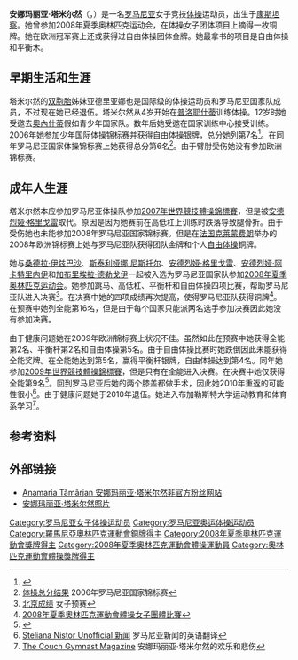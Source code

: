 {{MedalTableTop}}
{{MedalCompetition | [[奧林匹克運動會|奧林匹克運動會]]}}
{{MedalBronze|[[2008年夏季奧林匹克運動會|2008年北京]]|[[2008年夏季奧林匹克運動會體操比賽|團體]]}}
{{MedalBottom}}
'''安娜玛丽亚·塔米尔然'''（{{lang-ro|Anamaria Tămârjan}}，{{bd|1991年|5月8日||}}）是一名[[罗马尼亚|罗马尼亚]]女子竞技[[体操|体操]]运动员，出生于[[康斯坦察|康斯坦察]]。她曾参加2008年夏季奥林匹克运动会，在体操女子团体项目上摘得一枚铜牌。她在欧洲冠军赛上还或获得过自由体操团体金牌。她最拿书的项目是自由体操和平衡木。

==早期生活和生涯==
塔米尔然的[[双胞胎|双胞胎]]姊妹亚德里亚娜也是国际级的体操运动员和罗马尼亚国家队成员，不过现在她已经退伍。塔米尔然从4岁开始在[[普洛耶什蒂|普洛耶什蒂]]训练体操。12岁时她受邀去[[奧內什蒂|奧內什蒂]]假如青少年国家队。数年后她受邀在国家训练中心接受训练。2006年她参加少年国际体操锦标赛并获得自由体操银牌，总分她列第7名<ref name =siska2006>{{Cite web |url=http://www.gymnasticsresults.com/2006/siska2006w.html |title=体操结果 |access-date=2021年2月2日 |archive-date=2009年3月9日 |archive-url=https://web.archive.org/web/20090309072428/http://www.gymnasticsresults.com/2006/siska2006w.html |dead-url=yes }}</ref>。在同年罗马尼亚国家体操锦标赛上她获得总分第6名<ref name =rn06>[http://www.gymn-forum.net/Results/VariousNatls/Women/2006_ROM.html 体操总分结果] {{Wayback|url=http://www.gymn-forum.net/Results/VariousNatls/Women/2006_ROM.html |date=20181016050014 }} 2006年罗马尼亚国家锦标赛</ref>。由于臂肘受伤她没有参加欧洲锦标赛。

==成年人生涯==
塔米尔然本应参加罗马尼亚体操队参加[[2007年世界競技體操錦標賽|2007年世界競技體操錦標賽]]，但是被[[安德烈娅·格里戈雷|安德烈娅·格里戈雷]]取代。原因是因为她赛前在高低杠上训练时跌落导致腿骨折。由于受伤她也未能参加2008年罗马尼亚国家锦标赛。但是在[[法国|法国]][[克莱蒙费朗|克莱蒙费朗]]举办的2008年欧洲锦标赛上她与罗马尼亚队获得团队金牌和个人[[自由体操|自由体操]]铜牌。

她与[[桑德拉·伊兹巴沙|桑德拉·伊兹巴沙]]、[[斯泰利娅娜·尼斯托尔|斯泰利娅娜·尼斯托尔]]、[[安德烈娅·格里戈雷|安德烈娅·格里戈雷]]、[[安德烈娅·阿卡特里内伊|安德烈娅·阿卡特里内伊]]和[[加布里埃拉·德勒戈伊|加布里埃拉·德勒戈伊]]一起被入选为罗马尼亚国家队参加[[2008年夏季奥林匹克运动会|2008年夏季奥林匹克运动会]]。她参加跳马、高低杠、平衡杆和自由体操四项比赛，帮助罗马尼亚队进入决赛<ref name=bq>[http://results.beijing2008.cn/WRM/ENG/INF/GA/C73B/GAW499900.shtml#GAW499D01 北京成绩] {{Wayback|url=http://results.beijing2008.cn/WRM/ENG/INF/GA/C73B/GAW499900.shtml#GAW499D01 |date=20080813020746 }} 女子预赛</ref>。在决赛中她的四项成绩再次提高，使得罗马尼亚队获得铜牌<ref name=wt>[[2008年夏季奧林匹克運動會體操女子團體比賽|2008年夏季奧林匹克運動會體操女子團體比賽]]</ref>。在预赛中她列全能第16名，但是由于每个国家只能派两名选手参加决赛因此她没有参加决赛。

由于健康问题她在2009年欧洲锦标赛上状况不佳。虽然如此在预赛中她获得全能第2名、平衡杆第2名和自由体操第5名。由于自由体操比赛时她跌倒因此未能获得全能奖牌。在全能她达到第5名，赢得平衡杆银牌，自由体操达到第4名。同年她参加[[2009年世界競技體操錦標賽|2009年世界競技體操錦標賽]]，但是只有在全能进入决赛。在决赛中她仅获得全能第9名<ref name =wc09>{{Cite web |url=http://www.gymnasticsresults.com/worlds/2009/wagaa.html |title=体操结果 |access-date=2021年2月2日 |archive-date=2009年12月10日 |archive-url=https://web.archive.org/web/20091210172241/http://www.gymnasticsresults.com/worlds/2009/wagaa.html |dead-url=yes }}</ref>。回到罗马尼亚后她的两个膝盖都做手术，因此她2010年重返的可能性很小<ref name =inj>[http://www.steliana-nistor.net/news.htm Steliana Nistor Unofficial 新闻] {{Wayback|url=http://www.steliana-nistor.net/news.htm |date=20120216062607 }} 罗马尼亚新闻的英语翻译</ref>。由于健康问题她于2010年退伍。她进入布加勒斯特大学运动教育和体育系学习<ref name=interviewBea>[http://thecouchgymnast.squarespace.com/anamaria-tamirjan/ The Couch Gymnast Magazine] {{Wayback|url=http://thecouchgymnast.squarespace.com/anamaria-tamirjan/ |date=20110716123213 }} 安娜玛丽亚·塔米尔然的欢乐和悲伤</ref>。

==参考资料==
{{Reflist}}

==外部链接==
*[http://anamariatamirjan.wordpress.com/ Anamaria Tămârjan 安娜玛丽亚·塔米尔然非官方粉丝网站] {{Wayback|url=http://anamariatamirjan.wordpress.com/ |date=20090218125508 }}
*[https://web.archive.org/web/20090205134355/http://steliana-nistor.net/tamarjan.htm 安娜玛丽亚·塔米尔然照片]

{{DEFAULTSORT:Tamarjan, Anamaria}}
[[Category:罗马尼亚女子体操运动员|Category:罗马尼亚女子体操运动员]]
[[Category:罗马尼亚奥运体操运动员|Category:罗马尼亚奥运体操运动员]]
[[Category:羅馬尼亞奧林匹克運動會銅牌得主|Category:羅馬尼亞奧林匹克運動會銅牌得主]]
[[Category:2008年夏季奧林匹克運動會獎牌得主|Category:2008年夏季奧林匹克運動會獎牌得主]]
[[Category:2008年夏季奧林匹克運動會體操運動員|Category:2008年夏季奧林匹克運動會體操運動員]]
[[Category:奧林匹克運動會體操獎牌得主|Category:奧林匹克運動會體操獎牌得主]]